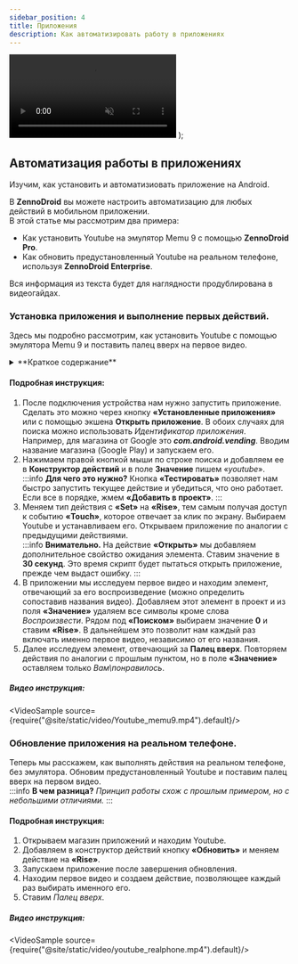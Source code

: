 ```yaml
---
sidebar_position: 4
title: Приложения
description: Как автоматизировать работу в приложениях
---
```


  <video controls playsInline muted preload="auto" className='docsVideo'>
    <source src={source} type="video/mp4" />
</video>
);  

## Автоматизация работы в приложениях

Изучим, как установить и автоматизиовать приложение на Android. 

В **ZennoDroid** вы можете настроить автоматизацию для любых действий в мобильном приложении.  
В этой статье мы рассмотрим два примера: 
- Как установить Youtube на эмулятор Memu 9 с помощью **ZennoDroid Pro**.   
- Как обновить предустановленный Youtube на реальном телефоне,  
используя **ZennoDroid Enterprise**.  

Вся информация из текста будет для наглядности продублирована в видеогайдах.  

### Установка приложения и выполнение первых действий.

Здесь мы подробно рассмотрим, как установить Youtube с помощью эмулятора Memu 9 и поставить палец вверх на первое видео.  

<details>
<summary>**Краткое содержание**</summary>
<!--All you need is a blank line-->

    + Открываем магазин приложений.  
    + В поиске пишем название приложения.
    + Устанавливаем Youtube и открываем его.  
    + Находим первое видео на странице и включаем его.     
    + Ставим палец вверх
</details>   

#### Подробная инструкция:  

1. После подключения устройства нам нужно запустить приложение. Сделать это можно через кнопку **«Установленные приложения»** или с помощью экшена **Открыть приложение**. В обоих случаях для поиска можно использовать *Идентификатор приложения*. Например, для магазина от Google это ***com.android.vending***. Вводим название магазина (Google Play) и запускаем его.  
2. Нажимаем правой кнопкой мыши по строке поиска и добавляем ее в **Конструктор действий** и в поле **Значение** пишем «*youtube*».  
:::info **Для чего это нужно?**
Кнопка **«Тестировать»** позволяет нам быстро запустить текущее действие и убедиться, что оно работает. Если все в порядке, жмем **«Добавить в проект»**.
:::  
3. Меняем тип действия с **«Set»** на **«Rise»**, тем самым получая доступ к событию **«Touch»**, которое отвечает за клик по экрану. Выбираем Youtube и устанавливаем его. Открываем приложение по аналогии с предыдущими действиями.    
:::info **Внимательно.**
На действие **«Открыть»** мы добавляем дополнительное свойство ожидания элемента. Ставим значение в **30 секунд**. Это время скрипт будет пытаться открыть приложение, прежде чем выдаст ошибку.
:::  
4. В приложении мы исследуем первое видео и находим элемент, отвечающий за его воспроизведение (можно определить сопоставив названия видео). Добавляем этот элемент в проект и из поля **«Значение»** удаляем все символы кроме слова *Воспроизвести*. Рядом под **«Поиском»** выбираем значение **0** и ставим **«Rise»**. В дальнейшем это позволит нам каждый раз включать именно первое видео, независимо от его названия.      
5. Далее исследуем элемент, отвечающий за **Палец вверх**. Повторяем действия по аналогии с прошлым пунктом, но в поле **«Значение»** оставляем только *Вам\понравилось*.  

##### Видео инструкция:  

<VideoSample source={require("@site/static/video/Youtube_memu9.mp4").default}/>

### Обновление приложения на реальном телефоне.  

Теперь мы расскажем, как выполнять действия на реальном телефоне, без эмулятора. Обновим предустановленный Youtube и поставим палец вверх на первом видео.  
:::info **В чем разница?**
*Принцип работы схож с прошлым примером, но с небольшими отличиями.*
:::   

#### Подробная инструкция:

1. Открываем магазин приложений и находим Youtube. 
2. Добавляем в конструктор действий кнопку **«Обновить»** и меняем действие на **«Rise»**.
3. Запускаем приложение после завершения обновления. 
4. Находим первое видео и создаем действие, позволяющее каждый раз выбирать именного его.
5. Ставим *Палец вверх*.  

##### Видео инструкция:  

<VideoSample source={require("@site/static/video/youtube_realphone.mp4").default}/>